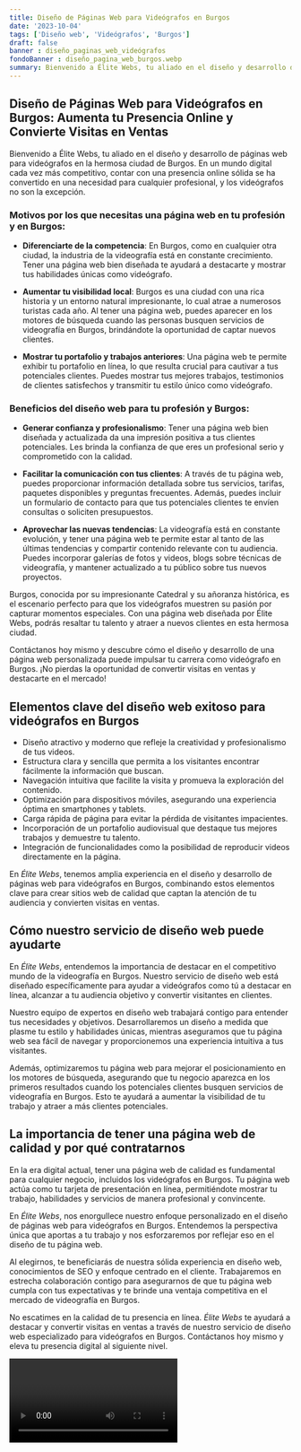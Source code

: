 ```yaml
---
title: Diseño de Páginas Web para Videógrafos en Burgos
date: '2023-10-04'
tags: ['Diseño web', 'Videógrafos', 'Burgos']
draft: false
banner : diseño_paginas_web_videógrafos
fondoBanner : diseño_pagina_web_burgos.webp
summary: Bienvenido a Élite Webs, tu aliado en el diseño y desarrollo de páginas web para videógrafos en la hermosa ciudad de Burgos. En un mundo digital cada vez más competitivo, contar con una presencia online sólida se ha convertido en una necesidad para cualquier profesional, y los videógrafos no son la excepción.
---
```


## Diseño de Páginas Web para Videógrafos en Burgos: Aumenta tu Presencia Online y Convierte Visitas en Ventas

Bienvenido a Élite Webs, tu aliado en el diseño y desarrollo de páginas web para videógrafos en la hermosa ciudad de Burgos. En un mundo digital cada vez más competitivo, contar con una presencia online sólida se ha convertido en una necesidad para cualquier profesional, y los videógrafos no son la excepción.

### Motivos por los que necesitas una página web en tu profesión y en Burgos:

- **Diferenciarte de la competencia**: En Burgos, como en cualquier otra ciudad, la industria de la videografía está en constante crecimiento. Tener una página web bien diseñada te ayudará a destacarte y mostrar tus habilidades únicas como videógrafo.

- **Aumentar tu visibilidad local**: Burgos es una ciudad con una rica historia y un entorno natural impresionante, lo cual atrae a numerosos turistas cada año. Al tener una página web, puedes aparecer en los motores de búsqueda cuando las personas busquen servicios de videografía en Burgos, brindándote la oportunidad de captar nuevos clientes.

- **Mostrar tu portafolio y trabajos anteriores**: Una página web te permite exhibir tu portafolio en línea, lo que resulta crucial para cautivar a tus potenciales clientes. Puedes mostrar tus mejores trabajos, testimonios de clientes satisfechos y transmitir tu estilo único como videógrafo.

### Beneficios del diseño web para tu profesión y Burgos:

- **Generar confianza y profesionalismo**: Tener una página web bien diseñada y actualizada da una impresión positiva a tus clientes potenciales. Les brinda la confianza de que eres un profesional serio y comprometido con la calidad.

- **Facilitar la comunicación con tus clientes**: A través de tu página web, puedes proporcionar información detallada sobre tus servicios, tarifas, paquetes disponibles y preguntas frecuentes. Además, puedes incluir un formulario de contacto para que tus potenciales clientes te envíen consultas o soliciten presupuestos.

- **Aprovechar las nuevas tendencias**: La videografía está en constante evolución, y tener una página web te permite estar al tanto de las últimas tendencias y compartir contenido relevante con tu audiencia. Puedes incorporar galerías de fotos y videos, blogs sobre técnicas de videografía, y mantener actualizado a tu público sobre tus nuevos proyectos.

Burgos, conocida por su impresionante Catedral y su añoranza histórica, es el escenario perfecto para que los videógrafos muestren su pasión por capturar momentos especiales. Con una página web diseñada por Élite Webs, podrás resaltar tu talento y atraer a nuevos clientes en esta hermosa ciudad.

Contáctanos hoy mismo y descubre cómo el diseño y desarrollo de una página web personalizada puede impulsar tu carrera como videógrafo en Burgos. ¡No pierdas la oportunidad de convertir visitas en ventas y destacarte en el mercado!

<GifSeo />

<Cta />

## Elementos clave del diseño web exitoso para videógrafos en Burgos

- Diseño atractivo y moderno que refleje la creatividad y profesionalismo de tus videos.
- Estructura clara y sencilla que permita a los visitantes encontrar fácilmente la información que buscan.
- Navegación intuitiva que facilite la visita y promueva la exploración del contenido.
- Optimización para dispositivos móviles, asegurando una experiencia óptima en smartphones y tablets.
- Carga rápida de página para evitar la pérdida de visitantes impacientes.
- Incorporación de un portafolio audiovisual que destaque tus mejores trabajos y demuestre tu talento.
- Integración de funcionalidades como la posibilidad de reproducir videos directamente en la página.

En *Élite Webs*, tenemos amplia experiencia en el diseño y desarrollo de páginas web para videógrafos en Burgos, combinando estos elementos clave para crear sitios web de calidad que captan la atención de tu audiencia y convierten visitas en ventas.

## Cómo nuestro servicio de diseño web puede ayudarte

En *Élite Webs*, entendemos la importancia de destacar en el competitivo mundo de la videografía en Burgos. Nuestro servicio de diseño web está diseñado específicamente para ayudar a videógrafos como tú a destacar en línea, alcanzar a tu audiencia objetivo y convertir visitantes en clientes.

Nuestro equipo de expertos en diseño web trabajará contigo para entender tus necesidades y objetivos. Desarrollaremos un diseño a medida que plasme tu estilo y habilidades únicas, mientras aseguramos que tu página web sea fácil de navegar y proporcionemos una experiencia intuitiva a tus visitantes.

Además, optimizaremos tu página web para mejorar el posicionamiento en los motores de búsqueda, asegurando que tu negocio aparezca en los primeros resultados cuando los potenciales clientes busquen servicios de videografía en Burgos. Esto te ayudará a aumentar la visibilidad de tu trabajo y atraer a más clientes potenciales.

## La importancia de tener una página web de calidad y por qué contratarnos

En la era digital actual, tener una página web de calidad es fundamental para cualquier negocio, incluidos los videógrafos en Burgos. Tu página web actúa como tu tarjeta de presentación en línea, permitiéndote mostrar tu trabajo, habilidades y servicios de manera profesional y convincente.

En *Élite Webs*, nos enorgullece nuestro enfoque personalizado en el diseño de páginas web para videógrafos en Burgos. Entendemos la perspectiva única que aportas a tu trabajo y nos esforzaremos por reflejar eso en el diseño de tu página web.

Al elegirnos, te beneficiarás de nuestra sólida experiencia en diseño web, conocimientos de SEO y enfoque centrado en el cliente. Trabajaremos en estrecha colaboración contigo para asegurarnos de que tu página web cumpla con tus expectativas y te brinde una ventaja competitiva en el mercado de videografía en Burgos.

No escatimes en la calidad de tu presencia en línea. *Élite Webs* te ayudará a destacar y convertir visitas en ventas a través de nuestro servicio de diseño web especializado para videógrafos en Burgos. Contáctanos hoy mismo y eleva tu presencia digital al siguiente nivel.

<Video />

<CtaBot job='Videógrafos' city='Burgos'/>

<Gmaps query='Burgos+españa+maps' />